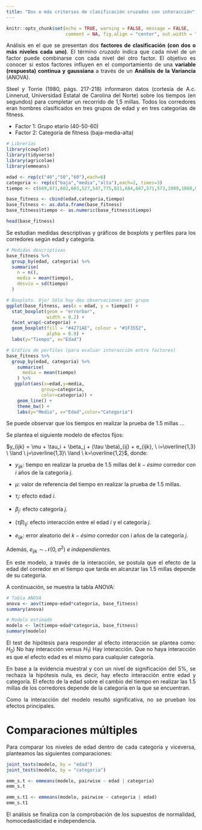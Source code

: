 ```yaml
---
title: "Dos o más criterios de clasificación cruzados con interacción"
---
```


```r
knitr::opts_chunk$set(echo = TRUE, warning = FALSE, message = FALSE, 
                      comment = NA, fig.align = "center", out.width = "75%")
```

<div style="text-align: justify">

Análisis en el que se presentan dos **factores de clasificación (con dos o más niveles cada uno)**. El término *cruzado* indica que cada nivel de un factor puede combinarse con cada nivel del otro factor. El objetivo es conocer si estos factores influyen en el comportamiento de una **variable (respuesta) continua y gaussiana** a través de un **Análisis de la Variancia** (ANOVA).

Steel y Torrie (1980, págs. 217-218) informaron datos (cortesía de A.c. Linnerud, Universidad Estatal de Carolina del Norte) sobre los tiempos (en segundos) para completar un recorrido de 1,5 millas. Todos los corredores eran hombres clasificados en tres grupos de edad y en tres categorías de fitness.

-   Factor 1: Grupo etario (40-50-60)
-   Factor 2: Categoría de fitness (baja-media-alta)

```r
# Librerías
library(cowplot)
library(tidyverse)
library(agricolae)
library(emmeans)
```

```r
edad <- rep(c("40","50","60"),each=6)
categoria <- rep(c("baja","media","alta"),each=2, times=3)
tiempo <- c(669,671,602,603,527,547,775,821,684,687,571,573,1009,1060,824,828,688,713)

base_fitness <- cbind(edad,categoria,tiempo)
base_fitness <- as.data.frame(base_fitness)
base_fitness$tiempo <- as.numeric(base_fitness$tiempo)
```

```r
head(base_fitness)
```

Se estudian medidas descriptivas y gráficos de boxplots y perfiles para los corredores según edad y categoría.

```r
# Medidas descriptivas
base_fitness %>% 
  group_by(edad, categoria) %>% 
  summarise(
    n = n(),
    media = mean(tiempo),
    desvio = sd(tiempo)
  ) 
```

```r
# Boxplots. Ojo! Sólo hay dos observaciones por grupo
ggplot(base_fitness, aes(x = edad, y = tiempo)) +
  stat_boxplot(geom = "errorbar", 
               width = 0.2) +
  facet_wrap(~categoria) +
  geom_boxplot(fill = "#4271AE", colour = "#1F3552", 
               alpha = 0.9) +
  labs(y="Tiempo", x="Edad")

```

```r
# Gráfico de perfiles (para evaluar interacción entre factores)
base_fitness %>%
  group_by(edad, categoria) %>% 
    summarise(
      media = mean(tiempo)
    ) %>% 
   ggplot(aes(x=edad,y=media,
             group=categoria,
             color=categoria)) +
    geom_line() +
    theme_bw() +
    labs(y="Media", x="Edad",color="Categoria")
```

Se puede observar que los tiempos en realizar la prueba de 1.5 millas ...

Se plantea el siguiente modelo de efectos fijos: \

$y_{ijk} = \mu + \tau_i + \beta_j + (\tau \beta)_{ij} + e_{ijk}, \ i=\overline{1,3} \ \land \ j=\overline{1,3}\ \land \ k=\overline{1,2}$, donde:

-   $y_{ijk}$: tiempo en realizar la prueba de 1.5 millas del $k-ésimo$ corredor con $i$ años de la categoría $j$.

-   $\mu$: valor de referencia del tiempo en realizar la prueba de 1.5 millas.

-   $\tau_i$: efecto edad $i$.

-   $\beta_j$: efecto categoría $j$.

-   $(\tau \beta)_{ij}$: efecto interacción entre el edad $i$ y el categoría $j$.

-   $e_{ijk}$: error aleatorio del $k-ésimo$ corredor con $i$ años de la categoría $j$.

Además, $e_{ijk} \sim \mathcal{N}(0,\sigma^2)$ *e independientes.*

En este modelo, a través de la interacción, se postula que el efecto de la edad del corredor en el tiempo que tarda en alcanzar las 1.5 millas depende de su categoría.

A continuación, se muestra la tabla ANOVA:

```r
# Tabla ANOVA
anova <- aov(tiempo~edad*categoria, base_fitness)
summary(anova)

# Modelo estimado
modelo <- lm(tiempo~edad*categoria, base_fitness)
summary(modelo)
```

El test de hipótesis para responder al efecto interacción se plantea como: $H_0)$ No hay interacción versus $H_1)$ Hay interacción. Que no haya interacción es que el efecto edad es el mismo para cualquier categoría.

En base a la evidencia muestral y con un nivel de significación del $5\%$, se rechaza la hipótesis nula, es decir, hay efecto interacción entre edad y categoría. El efecto de la edad sobre el cambio del tiempo en realizar las 1.5 millas de los corredores depende de la categoría en la que se encuentran.

Como la interacción del modelo resultó significativa, no se prueban los efectos principales.

# Comparaciones múltiples

Para comparar los niveles de edad dentro de cada categoría y viceversa, planteamos las siguientes comparaciones:

```r
joint_tests(modelo, by = "edad")
joint_tests(modelo, by = "categoria")

emm_s.t <- emmeans(modelo, pairwise ~ edad | categoria)
emm_s.t

emm_s.t1 <- emmeans(modelo, pairwise ~ categoria | edad)
emm_s.t1

```

El análisis se finaliza con la comprobación de los supuestos de normalidad, homocedasticidad e independencia.

<div/>
